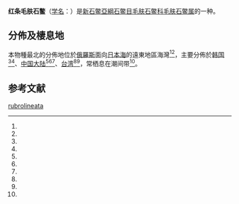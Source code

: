 {{Speciesbox
| name = 红条毛肤石鳖
| image = 
| image_width = 
| subclass   = [[新石鳖亞綱|新石鳖亞綱]] Neoloricata
| genus = Acanthochitona
| species = rubrolineata
| authority = (Lischke, 1873)
| synonyms = 
* ''Acanthochiton rubrolineatus'' (Lischke, 1873)<ref name="shell_11" />
* ''Chiton rubrolineatus'' Lischke, 1873（本名）<ref name="WoRMS_386513"/>
}}

'''红条毛肤石鳖'''（[[学名|学名]]：{{lang|la|'''''Acanthochitona rubrolineata'''''}}）是[[新石鳖亞綱|新石鳖亞綱]][[石鳖目|石鳖目]][[毛肤石鳖科|毛肤石鳖科]][[毛肤石鳖属|毛肤石鳖属]]的一种。

==分佈及棲息地==
本物種最北的分佈地位於[[俄羅斯|俄羅斯]]面向[[日本海|日本海]]的遠東地區海灣<ref name="WoRMS_386513" /><ref name="si" />，主要分佈於[[韩国|韩国]]<ref name="shell_11" /><ref name="shelldoc_720090224017"/>、[[中国大陆|中国大陆]]<ref name="shell_11" /><ref name="shelldoc_420090220022"/><ref name="shelldoc_420090220023"/>、[[台湾|台湾]]<ref name="shell_11" /><ref name="shelldoc_000088"/>，常栖息在潮间带<ref name="shell_11" />。

==参考文献==
{{reflist |refs=
<ref name="shell_11">{{cite web
| url=http://shell.sinica.edu.tw/chinese/shellbase_detail.php?science_no=11
| title=国际贝库：红条毛肤石鳖|publisher=台湾贝类资料库
| accessdate=2009-08-11}}</ref>
<ref name="shelldoc_000088">{{shelldoc_000088}}</ref>
<ref name="shelldoc_420090220022">{{shelldoc_420090220022}}</ref>
<ref name="shelldoc_420090220023">{{shelldoc_420090220023}}</ref>
<ref name="shelldoc_720090224017">{{shelldoc_720090224017}}</ref>
<ref name="si">{{cite web
| url=http://collections.nmnh.si.edu/search/iz/?qn=Acanthochitona+rubrolineata
| title=''Acanthochitona rubrolineata''
| work=Invertebrate Zoology Collections Search
| date=2016-07-17 |accessdate=2017-04-04 }}</ref>
<ref name="WoRMS_137613">{{cite WoRMS
| id=137613 |authorlink=WoRMS
| last=Gofas |first=Serge
| title=''Acanthochitona'' Gray, 1821
| date=2004-12-21 |accessdate=2015-04-22 }}</ref>
<ref name="WoRMS_386513">{{cite WoRMS
| id=386513 |authorlink=WoRMS
| last=Schwabe |first=Enrico
| title=''Acanthochitona rubrolineata'' Gray, 1821
| date=2009-03-23 |accessdate=2015-04-22 }}</ref>
}}
{{Taxonbar|from=Q3801796}}

[[Category:毛肤石鳖属|rubrolineata]]